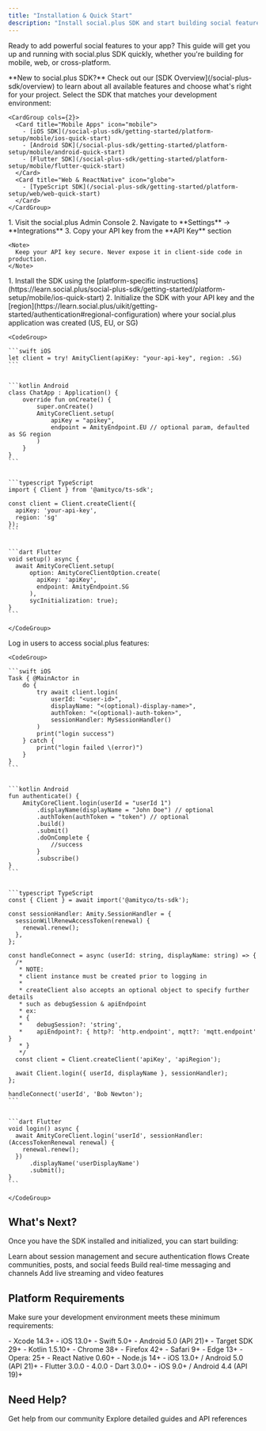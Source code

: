 ```yaml
---
title: "Installation & Quick Start"
description: "Install social.plus SDK and start building social features in minutes. Follow our straightforward setup guide."
---
```


Ready to add powerful social features to your app? This guide will get you up and running with social.plus SDK quickly, whether you're building for mobile, web, or cross-platform.

<Note>
  **New to social.plus SDK?** Check out our [SDK Overview](/social-plus-sdk/overview) to learn about all available features and choose what's right for your project.
</Note>

<Steps>
  <Step title="Choose Your Platform">
    Select the SDK that matches your development environment:

    <CardGroup cols={2}>
      <Card title="Mobile Apps" icon="mobile">
        - [iOS SDK](/social-plus-sdk/getting-started/platform-setup/mobile/ios-quick-start)
        - [Android SDK](/social-plus-sdk/getting-started/platform-setup/mobile/android-quick-start)
        - [Flutter SDK](/social-plus-sdk/getting-started/platform-setup/mobile/flutter-quick-start)
      </Card>
      <Card title="Web & ReactNative" icon="globe">
        - [TypeScript SDK](/social-plus-sdk/getting-started/platform-setup/web/web-quick-start)
      </Card>
    </CardGroup>
  </Step>
  <Step title="Get Your API Key">
    1. Visit the social.plus Admin Console
    2. Navigate to **Settings** → **Integrations**
    3. Copy your API key from the **API Key** section

    <Note>
      Keep your API key secure. Never expose it in client-side code in production.
    </Note>
  </Step>
  <Step title="Initialize the SDK">
    1. Install the SDK using the [platform-specific instructions](https://learn.social.plus/social-plus-sdk/getting-started/platform-setup/mobile/ios-quick-start)
    2. Initialize the SDK with your API key and the [region](https://learn.social.plus/uikit/getting-started/authentication#regional-configuration) where your social.plus application was created (US, EU, or SG)

    <CodeGroup>

    ```swift iOS
    let client = try! AmityClient(apiKey: "your-api-key", region: .SG)
    ```

    
    ```kotlin Android
    class ChatApp : Application() {
        override fun onCreate() {
            super.onCreate()
            AmityCoreClient.setup(
                apiKey = "apikey",
                endpoint = AmityEndpoint.EU // optional param, defaulted as SG region
            )
        }
    }
    ```

    
    ```typescript TypeScript
    import { Client } from '@amityco/ts-sdk';
    
    const client = Client.createClient({
      apiKey: 'your-api-key',
      region: 'sg'
    });
    ```

    
    ```dart Flutter
    void setup() async {
      await AmityCoreClient.setup(
          option: AmityCoreClientOption.create(
            apiKey: 'apiKey',
            endpoint: AmityEndpoint.SG
          ),
          sycInitialization: true);
    }
    ```

    </CodeGroup>
  </Step>
  <Step title="Authenticate Users">
    Log in users to access social.plus features:

    <CodeGroup>

    ```swift iOS
    Task { @MainActor in
        do {
            try await client.login(
                userId: "<user-id>",
                displayName: "<(optional)-display-name>",
                authToken: "<(optional)-auth-token>",
                sessionHandler: MySessionHandler()
            )
            print("login success")
        } catch {
            print("login failed \(error)")
        }
    }
    ```

    
    ```kotlin Android
    fun authenticate() {
        AmityCoreClient.login(userId = "userId 1")
            .displayName(displayName = "John Doe") // optional
            .authToken(authToken = "token") // optional
            .build()
            .submit()
            .doOnComplete {
                //success
            }
            .subscribe()
    }
    ```

    
    ```typescript TypeScript
    const { Client } = await import('@amityco/ts-sdk');
    
    const sessionHandler: Amity.SessionHandler = {
      sessionWillRenewAccessToken(renewal) {
        renewal.renew();
      },
    };
    
    const handleConnect = async (userId: string, displayName: string) => {
      /*
       * NOTE:
       * client instance must be created prior to logging in
       *
       * createClient also accepts an optional object to specify further details
       * such as debugSession & apiEndpoint
       * ex:
       * {
       *    debugSession?: 'string',
       *    apiEndpoint?: { http?: 'http.endpoint', mqtt?: 'mqtt.endpoint'  }
       * }
       */
      const client = Client.createClient('apiKey', 'apiRegion');
    
      await Client.login({ userId, displayName }, sessionHandler);
    };
    
    handleConnect('userId', 'Bob Newton');
    ```

    
    ```dart Flutter
    void login() async {
      await AmityCoreClient.login('userId', sessionHandler: (AccessTokenRenewal renewal) {
        renewal.renew();
      })
          .displayName('userDisplayName')
          .submit();
    }
    ```

    </CodeGroup>
  </Step>
</Steps>

## What's Next?

Once you have the SDK installed and initialized, you can start building:

<CardGroup cols={2}>
  <Card title="Authentication Guide" icon="shield-check" href="/social-plus-sdk/getting-started/authentication">
    Learn about session management and secure authentication flows
  </Card>
  <Card title="Social Features" icon="users" href="/social-plus-sdk/social">
    Create communities, posts, and social feeds
  </Card>
  <Card title="Chat Features" icon="comments" href="/social-plus-sdk/chat">
    Build real-time messaging and channels
  </Card>
  <Card title="Live Video" icon="video" href="/social-plus-sdk/video">
    Add live streaming and video features
  </Card>
</CardGroup>

## Platform Requirements

Make sure your development environment meets these minimum requirements:

<Tabs>
  <Tab title="iOS">
    - Xcode 14.3+
    - iOS 13.0+
    - Swift 5.0+
  </Tab>
  <Tab title="Android">
    - Android 5.0 (API 21)+
    - Target SDK 29+
    - Kotlin 1.5.10+
  </Tab>
  <Tab title="Web">
    - Chrome 38+
    - Firefox 42+
    - Safari 9+
    - Edge 13+
    - Opera: 25+
  </Tab>
  <Tab title="React Native">
    - React Native 0.60+
    - Node.js 14+
    - iOS 13.0+ / Android 5.0 (API 21)+
  </Tab>
  <Tab title="Flutter">
    - Flutter 3.0.0 - 4.0.0
    - Dart 3.0.0+
    - iOS 9.0+ / Android 4.4 (API 19)+
  </Tab>
</Tabs>

## Need Help?

<CardGroup cols={2}>
  <Card title="Community Forum" icon="comments" href="https://community.social.plus">
    Get help from our community
  </Card>
  <Card title="Documentation" icon="book" href="/social-plus-sdk/core-concepts">
    Explore detailed guides and API references
  </Card>
</CardGroup>